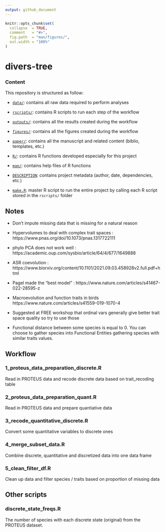 ```yaml
---
output: github_document
---
```


<!-- README.md is generated from README.Rmd. Please edit that file -->


```r
knitr::opts_chunk$set(
  collapse  = TRUE,
  comment   = "#>",
  fig.path  = "man/figures/",
  out.width = "100%"
)
```


# divers-tree

### Content

This repository is structured as follow:

- [`data/`](https://github.com/mvallejo6/divers-tree/tree/master/data):
contains all raw data required to perform analyses

- [`rscripts/`](https://github.com/mvallejo6/divers-tree/tree/master/rscripts/):
contains R scripts to run each step of the workflow

- [`outputs/`](https://github.com/mvallejo6/divers-tree/tree/master/outputs):
contains all the results created during the workflow

- [`figures/`](https://github.com/mvallejo6/divers-tree/tree/master/figures):
contains all the figures created during the workflow

- [`paper/`](https://github.com/mvallejo6/divers-tree/tree/master/paper):
contains all the manuscript and related content (biblio, templates, etc.)

- [`R/`](https://github.com/mvallejo6/divers-tree/tree/master/R):
contains R functions developed especially for this project

- [`man/`](https://github.com/mvallejo6/divers-tree/tree/master/man):
contains help files of R functions

- [`DESCRIPTION`](https://github.com/mvallejo6/divers-tree/tree/master/DESCRIPTION):
contains project metadata (author, date, dependencies, etc.)

- [`make.R`](https://github.com/mvallejo6/divers-tree/tree/master/make.R):
master R script to run the entire project by calling each R script stored in the `rscripts/` folder

## Notes

* Don't impute missing data that is missing for a natural reason

* Hypervolumes to deal with complex trait spaces : https://www.pnas.org/doi/10.1073/pnas.1317722111 

* phylo PCA does not work well : https://academic.oup.com/sysbio/article/64/4/677/1649888 

* ASR coevolution : https://www.biorxiv.org/content/10.1101/2021.09.03.458928v2.full.pdf+html 

* Pagel made the "best model" : https://www.nature.com/articles/s41467-022-28595-z

* Macroevolution and function traits in birds https://www.nature.com/articles/s41559-019-1070-4

* Suggested at FREE workshop that ordinal vars generally give better trait space quality so try to use those

* Functional distance between some species is equal to 0. You can choose to gather species into Functional Entities gathering species with similar traits values.

## Workflow

### 1_proteus_data_preparation_discrete.R

Read in PROTEUS data and recode discrete data based on trait_recoding table

### 2_proteus_data_preparation_quant.R

Read in PROTEUS data and prepare quantiative data

### 3_recode_quantitative_discrete.R

Convert some quantitative variables to discrete ones

### 4_merge_subset_data.R

Combine discrete, quantitative and discretized data into one data frame

### 5_clean_filter_df.R

Clean up data and filter species / traits based on proportion of missing data

## Other scripts

### discrete_state_freqs.R

The number of species with each discrete state (original) from the PROTEUS dataset.